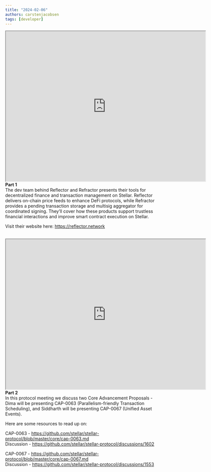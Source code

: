 ```yaml
---
title: "2024-02-06"
authors: carstenjacobsen
tags: [developer]
---
```


<iframe
  src="https://www.youtube.com/embed/QrLA66qU9N8?si=nqaBeJkxcZMlOBs6"
  width="640"
  height="480"
  allow="autoplay"
></iframe>
<br />
<b>Part 1</b><br />
The dev team behind Reflector and Refractor presents their tools for decentralized finance and transaction management on Stellar. Reflector delivers on-chain price feeds to enhance DeFi protocols, while Refractor provides a pending transaction storage and multisig aggregator for coordinated signing. They’ll cover how these products support trustless financial interactions and improve smart contract execution on Stellar.

Visit their website here: https://reflector.network
<br />
<br />
<iframe
  src="https://www.youtube.com/embed/lzxv5ij6TLw?si=qpyEXOPe_XBAaFnk"
  width="640"
  height="480"
  allow="autoplay"
></iframe>
<br />
<b>Part 2</b><br />
In this protocol meeting we discuss two Core Advancement Proposals - Dima will be presenting CAP-0063 (Parallelism-friendly Transaction Scheduling), and Siddharth will be presenting CAP-0067 (Unified Asset Events).

Here are some resources to read up on:

CAP-0063 - https://github.com/stellar/stellar-protocol/blob/master/core/cap-0063.md<br />
Discussion - https://github.com/stellar/stellar-protocol/discussions/1602

CAP-0067 - https://github.com/stellar/stellar-protocol/blob/master/core/cap-0067.md<br />
Discussion - https://github.com/stellar/stellar-protocol/discussions/1553
